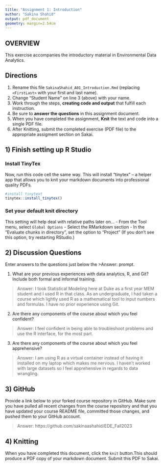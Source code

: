 ```yaml
---
title: "Assignment 1: Introduction"
author: "Sakina Shahid"
output: pdf_document
geometry: margin=2.54cm
---
```


## OVERVIEW

This exercise accompanies the introductory material in Environmental Data Analytics. 

## Directions
1.  Rename this file `SakinaShahid_A01_Introduction.Rmd` (replacing `<FirstLast>` with your first and last name).
2.  Change "Student Name" on line 3 (above) with your name.
3.  Work through the steps, **creating code and output** that fulfill each instruction.
4.  Be sure to **answer the questions** in this assignment document.
5.  When you have completed the assignment, **Knit** the text and code into a single PDF file.
6.  After Knitting, submit the completed exercise (PDF file) to the appropriate assigment section on Sakai.


## 1) Finish setting up R Studio

### Install TinyTex
Now, run this code cell the same way. This will install "tinytex" -- a helper app that allows you to knit your markdown documents into professional quality PDFs.
```r
#install tinytext
tinytex::install_tinytex()
```

### Set your default knit directory
This setting will help deal with relative paths later on...
 - From the Tool menu, select `Global Options`
 - Select the RMarkdown section
 - In the "Evaluate chunks in directory", set the option to "Project" (If you don't see this option, try restarting RStudio.)


## 2) Discussion Questions
Enter answers to the questions just below the >Answer: prompt.

1. What are your previous experiences with data analytics, R, and Git? Include both formal and informal training.

> Answer: 
I took Statistical Modeling here at Duke as a first year MEM student and I used R in that class. As an undergraduate, I had taken a course which lightly used R as a mathematical tool to input numbers and formulas. I have no prior experience using Git.

2. Are there any components of the course about which you feel confident?

> Answer: 
I feel confident in being able to troubleshoot problems and use the R interface, for the most part.

3. Are there any components of the course about which you feel apprehensive?

> Answer: 
 I am using R as a virtual container instead of having it installed on my laptop which makes me nervous. I haven't worked with large datasets so I feel apprehensive in regards to data wrangling.


## 3) GitHub

Provide a link below to your forked course repository in GitHub. Make sure you have pulled all recent changes from the course repository and that you have updated your course README file, committed those changes, and pushed them to your GitHub account. 

> Answer: 
https://github.com/sakinaashahid/EDE_Fall2023 

## 4) Knitting
When you have completed this document, click the `knit` button.This should produce a PDF copy of your markdown document. Submit this PDF to Sakai. 
